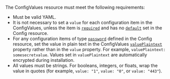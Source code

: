 The ConfigValues resource must meet the following requirements:
* Must be valid YAML.
* It is not necessary to set a `value` for each configuration item in the ConfigValues, unless the item is [`required`](/reference/custom-resource-config#required) and has no [`default`](/reference/custom-resource-config#default) set in the Config resource.
* For any configuration items of type [`password`](/reference/custom-resource-config#password) defined in the Config resource, set the value in plain text in the ConfigValues [`valuePlaintext`](/reference/custom-resource-configvalues#valueplaintext) property rather than in the `value` property. For example, `valuePlaintext: somesecretvalue`. Values set in `valuePlaintext` are automatically encrypted during installation.
* All values must be strings. For booleans, integers, or floats, wrap the value in quotes (for example, `value: "1"`, `value: "0"`, or `value: "443"`).